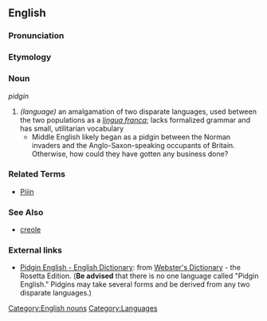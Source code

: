 {{wikipedia}}

==English==

===Pronunciation===
{{substub}}

===Etymology===
{{etystub}}

===Noun===
''pidgin''

# ''(language)'' an amalgamation of two disparate languages, used between the two populations as a ''[[lingua franca]]''; lacks formalized grammar and has small, utilitarian vocabulary
#* Middle English likely began as a pidgin between the Norman invaders and the Anglo-Saxon-speaking occupants of Britain. Otherwise, how could they have gotten any business done?

===Related Terms===
* [[Pijin]]

===See Also===
* [[creole]]

=== External links ===
*[http://www.websters-online-dictionary.org/definition/Pidgin+English-english/ Pidgin English - English Dictionary]: from [http://www.websters-online-dictionary.org/ Webster's Dictionary] - the Rosetta Edition. ('''Be advised''' that there is no one language called "Pidgin English." Pidgins may take several forms and be derived from any two disparate languages.)


[[Category:English nouns]]
[[Category:Languages]]